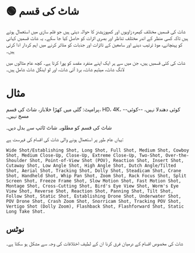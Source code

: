 
# 🟢 شاٹ کی قسم

شاٹ کی قسمیں مختلف کیمرہ زاویوں اور کمپوزیشنز کا حوالہ دیتی ہیں جو فلم سازی میں استعمال ہوتے ہیں تاکہ کسی منظر کے اندر مختلف تناظر اور بصری اثرات کو حاصل کیا جا سکے۔ یہ شاٹ قسمیں کہانی کو پہنچانے، موڈ ترتیب دینے اور سامعین کے تاثرات اور جذبات کو متاثر کرنے میں اہم کردار ادا کرتی ہیں۔

شاٹ کی کئی قسمیں ہیں، جن میں سے ہر ایک اپنے منفرد مقصد کو پورا کرتا ہے۔ کچھ عام مثالوں میں لانگ شاٹ، میڈیم شاٹ، برڈ آئی شاٹ، اور لو اینگل شاٹ شامل ہیں۔

# مثال

پرامپٹ: گلی میں کھڑا خلاباز، شاٹ کی قسم، HD، 4K، --کوئی دھندلا نہیں، --کوئی مسخ نہیں۔

شاٹ کی قسم کو مطلوبہ شاٹ ٹائپ سے بدل دیں۔

یہاں عام طور پر استعمال ہونے والی شاٹ کی اقسام کی فہرست ہے:

```text
Wide Shot/Establishing Shot, Long Shot, Full Shot, Medium Shot, Cowboy Shot, Medium Close-Up, Close-Up, Extreme Close-Up, Two-Shot, Over-the-Shoulder Shot, Point-of-View Shot (POV), Reaction Shot, Insert Shot, Cutaway Shot, Low Angle Shot, High Angle Shot, Dutch Angle/Tilted Shot, Aerial Shot, Tracking Shot, Dolly Shot, Steadicam Shot, Crane Shot, Handheld Shot, Whip Pan Shot, Zoom Shot, Rack Focus Shot, Split Screen Shot, Freeze Frame Shot, Slow Motion Shot, Fast Motion Shot, Montage Shot, Cross-Cutting Shot, Bird's Eye View Shot, Worm's Eye View Shot, Reverse Shot, Reaction Shot, Panning Shot, Tilt Shot, Follow Shot, Static Shot, Establishing Drone Shot, Underwater Shot, POV Drone Shot, Crash Zoom Shot, Snorricam Shot, Tracking POV Shot, Vertigo Shot (Dolly Zoom), Flashback Shot, Flashforward Shot, Static Long Take Shot.
```

## نوٹس

شاٹ کی مخصوص اقسام کے درمیان فرق کرنا ان کے لطیف اختلافات کی وجہ سے مشکل ہو سکتا ہے۔
